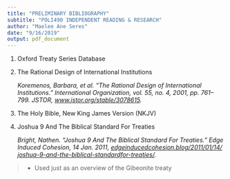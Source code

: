 ```yaml
---
title: "PRELIMINARY BIBLIOGRAPHY"
subtitle: "POLI490 INDEPENDENT READING & RESEARCH"
author: "Maelee Ane Seres"
date: "9/16/2019"
output: pdf_document
---
```


1. Oxford Treaty Series Database

2. The Rational Design of International Institutions

    *Koremenos, Barbara, et al. “The Rational Design of International Institutions.”        International Organization, vol. 55, no. 4, 2001, pp. 761–799. JSTOR, [www.jstor.org/stable/3078615](www.jstor.org/stable/3078615).*

3. The Holy Bible, New King James Version (NKJV)

4. Joshua 9 And The Biblical Standard For Treaties

    *Bright, Nathen. “Joshua 9 And The Biblical Standard For Treaties.” Edge 
    Induced Cohesion, 14 Jan. 2011, [edgeinducedcohesion.blog/2011/01/14/ joshua-9-and-the-biblical-standardfor-treaties/](edgeinducedcohesion.blog/2011/01/14/joshua-9-and-the-biblical-standardfor-treaties/).*
	
> * Used just as an overview of the Gibeonite treaty
